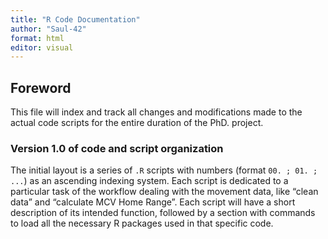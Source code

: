 ```yaml
---
title: "R Code Documentation"
author: "Saul-42"
format: html
editor: visual
---
```


## Foreword
This file will index and track all changes and modifications made to the actual code scripts for the entire duration of the PhD. project.

### Version 1.0 of code and script organization 
The initial layout is a series of `.R` scripts with numbers (format `00. ; 01. ; ...`) as an ascending indexing system.
Each script is dedicated to a particular task of the workflow dealing with the movement data, like "clean data" and "calculate MCV Home Range".
Each script will have a short description of its intended function, followed by a section with commands to load all the necessary R packages used in that specific code.
